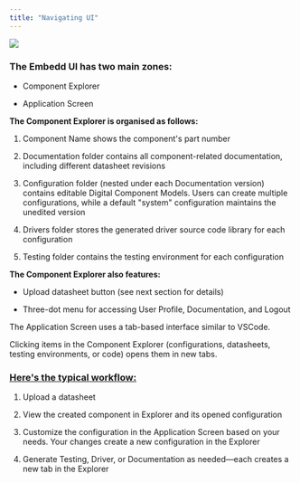 ```yaml
---
title: "Navigating UI"
---
```


![](/images/NavigatingUI.png)

### The Embedd UI has two main zones:

* Component Explorer

* Application Screen

**The Component Explorer is organised as follows:**

1. Component Name shows the component's part number

2. Documentation folder contains all component-related documentation, including different datasheet revisions

3. Configuration folder (nested under each Documentation version) contains editable Digital Component Models. Users can create multiple configurations, while a default "system" configuration maintains the unedited version

4. Drivers folder stores the generated driver source code library for each configuration

5. Testing folder contains the testing environment for each configuration

**The Component Explorer also features:**

* Upload datasheet button (see next section for details)

* Three-dot menu for accessing User Profile, Documentation, and Logout

The Application Screen uses a tab-based interface similar to VSCode.&#x20;

Clicking items in the Component Explorer (configurations, datasheets, testing environments, or code) opens them in new tabs.

### <u>Here's the typical workflow:</u>

1. Upload a datasheet

2. View the created component in Explorer and its opened configuration

3. Customize the configuration in the Application Screen based on your needs. Your changes create a new configuration in the Explorer

4. Generate Testing, Driver, or Documentation as needed—each creates a new tab in the Explorer